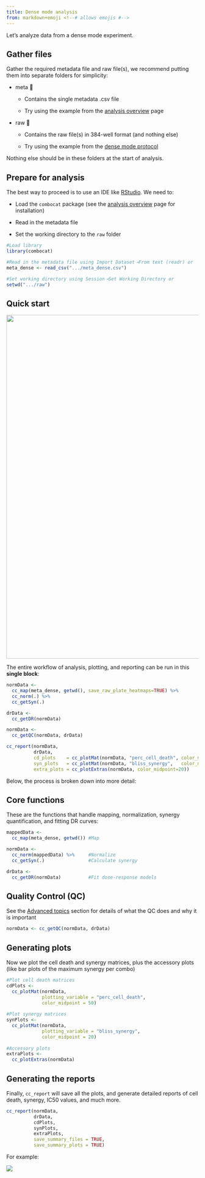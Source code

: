 ```yaml
---
title: Dense mode analysis
from: markdown+emoji <!--# allows emojis #-->
---
```


Let's analyze data from a dense mode experiment.

## Gather files

Gather the required metadata file and raw file(s), we recommend putting them into separate folders for simplicity:

-   meta 📂

    -   Contains the single metadata .csv file

    -   Try using the example from the [analysis overview](analysis_landing.qmd#metadata) page

-   raw 📂

    -   Contains the raw file(s) in 384-well format (and nothing else)

    -   Try using the example from the [dense mode protocol](experimental_dense_mode.qmd#collecting-data)

::: callout-note
Nothing else should be in these folders at the start of analysis.
:::

## Prepare for analysis

The best way to proceed is to use an IDE like [RStudio](https://posit.co/download/rstudio-desktop/). We need to:

-   Load the `combocat` package (see the [analysis overview](analysis_landing.qmd) page for installation)

-   Read in the metadata file

-   Set the working directory to the `raw` folder

``` r
#Load library
library(combocat)

#Read in the metadata file using Import Dataset➝From text (readr) or
meta_dense <- read_csv(".../meta_dense.csv")

#Set working directory using Session➝Set Working Directory or
setwd(".../raw")
```

## Quick start

![](images/functions_schematic.svg){width="900"}

The entire workflow of analysis, plotting, and reporting can be run in this **single block**:

``` r
normData <-    
  cc_map(meta_dense, getwd(), save_raw_plate_heatmaps=TRUE) %>%   
  cc_norm(.) %>%   
  cc_getSyn(.)  

drData <-    
  cc_getDR(normData)  

normData <-    
  cc_getQC(normData, drData)  

cc_report(normData,   
          drData,   
          cd_plots    = cc_plotMat(normData, "perc_cell_death", color_midpoint = 50),  
          syn_plots   = cc_plotMat(normData, "bliss_synergy",   color_midpoint = 20),
          extra_plots = cc_plotExtras(normData, color_midpoint=20))
```

Below, the process is broken down into more detail:

## Core functions

These are the functions that handle mapping, normalization, synergy quantification, and fitting DR curves:

``` r
mappedData <- 
  cc_map(meta_dense, getwd()) #Map

normData <-                             
  cc_norm(mappedData) %>%     #Normalize
  cc_getSyn(.)                #Calculate synergy

drData <- 
  cc_getDR(normData)          #Fit dose-response models
```

## Quality Control (QC)

See the [Advanced topics](advanced.qmd) section for details of what the QC does and why it is important

``` r
normData <- cc_getQC(normData, drData)
```

## Generating plots

Now we plot the cell death and synergy matrices, plus the accessory plots (like bar plots of the maximum synergy per combo)

``` r
#Plot cell death matrices
cdPlots <- 
  cc_plotMat(normData,
             plotting_variable = "perc_cell_death",
             color_midpoint = 50)
                      
#Plot synergy matrices
synPlots <- 
  cc_plotMat(normData,
             plotting_variable = "bliss_synergy",
             color_midpoint = 20)
                       
#Accessory plots
extraPlots <- 
  cc_plotExtras(normData)
```

## Generating the reports

Finally, `cc_report` will save all the plots, and generate detailed reports of cell death, synergy, IC50 values, and much more.

``` r
cc_report(normData,
          drData,
          cdPlots,
          synPlots,
          extraPlots,
          save_summary_files = TRUE,
          save_summary_plots = TRUE)
```

For example:

![](images/summary_plotsCHP134_Rucaparib_AZD1390.csv.svg)
